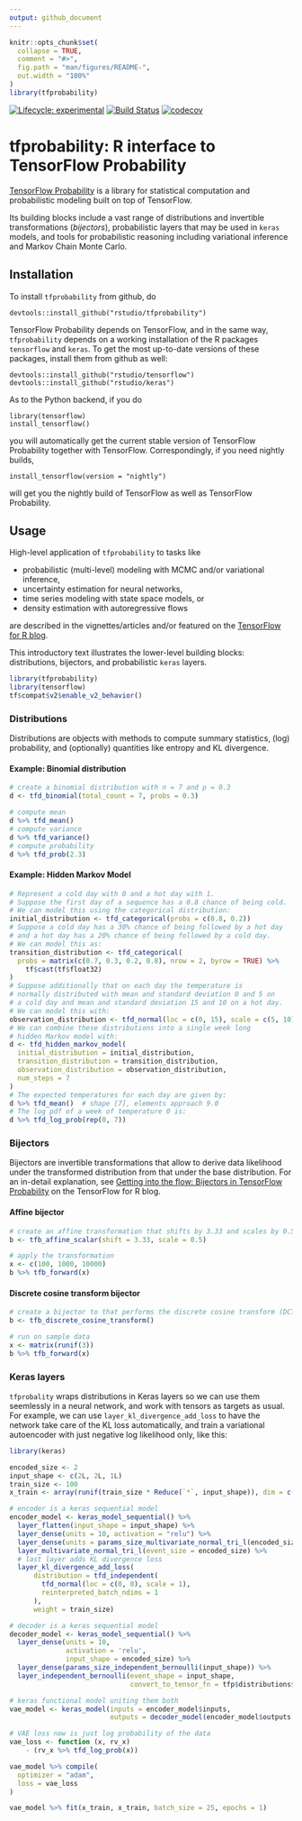 ```yaml
---
output: github_document
---
```


<!-- README.md is generated from README.Rmd. Please edit that file -->

```r
knitr::opts_chunk$set(
  collapse = TRUE,
  comment = "#>",
  fig.path = "man/figures/README-",
  out.width = "100%"
)
library(tfprobability)
```

<!-- badges: start -->
[![Lifecycle: experimental](https://img.shields.io/badge/lifecycle-experimental-orange.svg)](https://www.tidyverse.org/lifecycle/#experimental)
[![Build
Status](https://travis-ci.org/rstudio/tfprobability.svg?branch=master)](https://travis-ci.org/rstudio/tfprobability)
[![codecov](https://codecov.io/gh/rstudio/tfprobability/branch/master/graph/badge.svg)](https://codecov.io/gh/rstudio/tfprobability)
<!-- badges: end -->

# tfprobability: R interface to TensorFlow Probability

[TensorFlow Probability](https://www.tensorflow.org/probability/) is a library for statistical computation and probabilistic modeling built on top of TensorFlow.  

Its building blocks include a vast range of distributions and invertible transformations (_bijectors_), probabilistic layers that may be used in `keras` models, and tools for probabilistic reasoning including variational inference and Markov Chain Monte Carlo.

## Installation

To install `tfprobability` from github, do

```
devtools::install_github("rstudio/tfprobability")
```

TensorFlow Probability depends on TensorFlow, and in the same way, `tfprobability` depends on a working installation of the R packages `tensorflow` and `keras`. To get the most up-to-date versions of these packages, install them from github as well:

```
devtools::install_github("rstudio/tensorflow")
devtools::install_github("rstudio/keras")
```

As to the Python backend, if you do 

```
library(tensorflow)
install_tensorflow()
```

you will automatically get the current stable version of TensorFlow Probability together with TensorFlow. Correspondingly, if you need nightly builds, 

```
install_tensorflow(version = "nightly")
```

will get you the nightly build of TensorFlow as well as TensorFlow Probability.


## Usage

High-level application of `tfprobability` to tasks like 

- probabilistic (multi-level) modeling with MCMC and/or variational inference,
- uncertainty estimation for neural networks, 
- time series modeling with state space models, or
- density estimation with autoregressive flows 

are described in the vignettes/articles and/or featured on the [TensorFlow for R blog](https://blogs.rstudio.com/tensorflow/).

This introductory text illustrates the lower-level building blocks: distributions, bijectors, and probabilistic `keras` layers.

```r
library(tfprobability)
library(tensorflow)
tf$compat$v2$enable_v2_behavior()
```


### Distributions

Distributions are objects with methods to compute summary statistics, (log) probability, and (optionally) quantities like entropy and KL divergence.

#### Example: Binomial distribution

```r
# create a binomial distribution with n = 7 and p = 0.3
d <- tfd_binomial(total_count = 7, probs = 0.3)

# compute mean
d %>% tfd_mean()
# compute variance
d %>% tfd_variance()
# compute probability
d %>% tfd_prob(2.3)
```

#### Example: Hidden Markov Model

```r
# Represent a cold day with 0 and a hot day with 1.
# Suppose the first day of a sequence has a 0.8 chance of being cold.
# We can model this using the categorical distribution:
initial_distribution <- tfd_categorical(probs = c(0.8, 0.2))
# Suppose a cold day has a 30% chance of being followed by a hot day
# and a hot day has a 20% chance of being followed by a cold day.
# We can model this as:
transition_distribution <- tfd_categorical(
  probs = matrix(c(0.7, 0.3, 0.2, 0.8), nrow = 2, byrow = TRUE) %>% 
    tf$cast(tf$float32)
)
# Suppose additionally that on each day the temperature is
# normally distributed with mean and standard deviation 0 and 5 on
# a cold day and mean and standard deviation 15 and 10 on a hot day.
# We can model this with:
observation_distribution <- tfd_normal(loc = c(0, 15), scale = c(5, 10))
# We can combine these distributions into a single week long
# hidden Markov model with:
d <- tfd_hidden_markov_model(
  initial_distribution = initial_distribution,
  transition_distribution = transition_distribution,
  observation_distribution = observation_distribution,
  num_steps = 7
)
# The expected temperatures for each day are given by:
d %>% tfd_mean()  # shape [7], elements approach 9.0
# The log pdf of a week of temperature 0 is:
d %>% tfd_log_prob(rep(0, 7)) 
```

### Bijectors

Bijectors are invertible transformations that allow to derive data likelihood under the transformed distribution from that under the base distribution. For an in-detail explanation, see [Getting into the flow: Bijectors in TensorFlow Probability](https://blogs.rstudio.com/tensorflow/posts/2019-04-05-bijectors-flows/) on the TensorFlow for R blog.

#### Affine bijector

```r
# create an affine transformation that shifts by 3.33 and scales by 0.5
b <- tfb_affine_scalar(shift = 3.33, scale = 0.5)

# apply the transformation
x <- c(100, 1000, 10000)
b %>% tfb_forward(x)
```


#### Discrete cosine transform bijector

```r
# create a bijector to that performs the discrete cosine transform (DCT)
b <- tfb_discrete_cosine_transform()

# run on sample data
x <- matrix(runif(3))
b %>% tfb_forward(x)
```


### Keras layers

`tfprobality` wraps distributions in Keras layers so we can use them seemlessly in a neural network, and work with tensors as targets as usual.
For example, we can use `layer_kl_divergence_add_loss` to have the network take care of the KL loss automatically, and train a variational autoencoder with just negative log likelihood only, like this:

```r
library(keras)

encoded_size <- 2
input_shape <- c(2L, 2L, 1L)
train_size <- 100
x_train <- array(runif(train_size * Reduce(`*`, input_shape)), dim = c(train_size, input_shape))

# encoder is a keras sequential model
encoder_model <- keras_model_sequential() %>%
  layer_flatten(input_shape = input_shape) %>%
  layer_dense(units = 10, activation = "relu") %>%
  layer_dense(units = params_size_multivariate_normal_tri_l(encoded_size)) %>%
  layer_multivariate_normal_tri_l(event_size = encoded_size) %>%
  # last layer adds KL divergence loss
  layer_kl_divergence_add_loss(
      distribution = tfd_independent(
        tfd_normal(loc = c(0, 0), scale = 1),
        reinterpreted_batch_ndims = 1
      ),
      weight = train_size)

# decoder is a keras sequential model
decoder_model <- keras_model_sequential() %>%
  layer_dense(units = 10,
              activation = 'relu',
              input_shape = encoded_size) %>%
  layer_dense(params_size_independent_bernoulli(input_shape)) %>%
  layer_independent_bernoulli(event_shape = input_shape,
                              convert_to_tensor_fn = tfp$distributions$Bernoulli$logits)

# keras functional model uniting them both
vae_model <- keras_model(inputs = encoder_model$inputs,
                         outputs = decoder_model(encoder_model$outputs[1]))

# VAE loss now is just log probability of the data
vae_loss <- function (x, rv_x)
    - (rv_x %>% tfd_log_prob(x))

vae_model %>% compile(
  optimizer = "adam",
  loss = vae_loss
)

vae_model %>% fit(x_train, x_train, batch_size = 25, epochs = 1)
```







